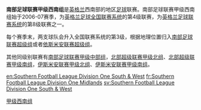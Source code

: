 {{Infobox football league
| country    = {{ENG}}
| founded    = 1893
| teams      = 22
| promotion  = [[南部足球联赛超级组|南部足球联赛超级组]]<br>[[依斯米安联赛超级组|依斯米安联赛超级组]]
| relegation = 
| levels     = 8
| domest_cup = [[南部联赛杯|南部联赛杯]]
| confed_cup =
| champions  = [[Truro_City|Truro City]]
| season     = 2009–10
| current    = 2020–21
| website    = [http://webarchive.loc.gov/all/20061019163413/http://www.southern-football-league.co.uk/ 网站]
}}

'''南部足球联赛甲级西南组'''是[[英格兰|英格兰]]西南部的地区[[足球|足球]]联赛。南部足球联赛甲级西南组始于2006-07赛季，为[[英格兰足球全国联赛系统|英格兰足球全国联赛系统]]的第4级联赛，为[[英格兰足球联赛系统|英格兰足球联赛系统]]的第8级联赛之一。

每个赛季末，两支球队会升入全国联赛系统的第3级，根据地理位置归入[[南部足球联赛超级组|南部足球联赛超级组]]或者[[依斯米安联赛超级组|依斯米安联赛超级组]]。

其他同级别联赛有[[南部足球联赛甲级中部组|南部足球联赛甲级中部组]]，[[北部超级联赛甲级北组|北部超级联赛甲级北组]]、[[北部超级联赛甲级南组|北部超级联赛甲级南组]]，[[伊斯米安联赛甲级北组|伊斯米安联赛甲级北组]]、[[伊斯米安联赛甲级南组|伊斯米安联赛甲级南组]]。

{{英格蘭足球架構}}
[[Category:英格兰足球南部联赛|甲级西南组]]

[[en:Southern_Football_League_Division_One_South_&_West|en:Southern Football League Division One South & West]]
[[fr:Southern_Football_League_Division_One_Midlands|fr:Southern Football League Division One Midlands]]
[[sv:Southern_Football_League_Division_One_South_&_West|sv:Southern Football League Division One South & West]]